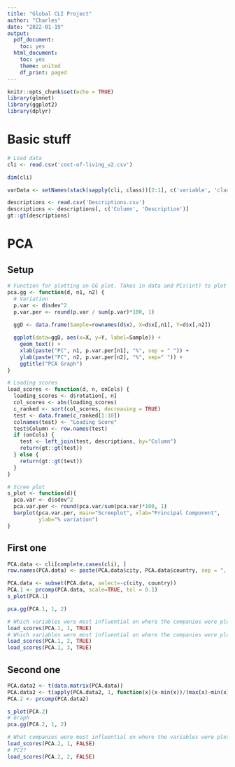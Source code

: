 ```yaml
---
title: "Global CLI Project"
author: "Charles"
date: "2022-01-19"
output:
  pdf_document:
    toc: yes
  html_document:
    toc: yes
    theme: united
    df_print: paged
---
```


```r
knitr::opts_chunk$set(echo = TRUE)
library(glmnet)
library(ggplot2)
library(dplyr)
```

# Basic stuff
```r
# Load data
cli <- read.csv('cost-of-living_v2.csv')

dim(cli)

varData <- setNames(stack(sapply(cli, class))[2:1], c('variable', 'class'))

descriptions <- read.csv('Descriptions.csv')
descriptions <- descriptions[, c('Column', 'Description')]
gt::gt(descriptions)
```


# PCA

## Setup
```r
# Function for plotting on GG plot. Takes in data and PCs(int) to plot
pca.gg <- function(d, n1, n2) {
  # Variation
  p.var <- d$sdev^2
  p.var.per <- round(p.var / sum(p.var)*100, 1)
  
  ggD <- data.frame(Sample=rownames(d$x), X=d$x[,n1], Y=d$x[,n2])

  ggplot(data=ggD, aes(x=X, y=Y, label=Sample)) +
    geom_text() +
    xlab(paste("PC", n1, p.var.per[n1], "%", sep = " ")) +
    ylab(paste("PC", n2, p.var.per[n2], "%", sep=" ")) +
    ggtitle("PCA Graph")
}

# Loading scores
load_scores <- function(d, n, onCols) {
  loading_scores <- d$rotation[, n]
  col_scores <- abs(loading_scores)
  c_ranked <- sort(col_scores, decreasing = TRUE)
  test <- data.frame(c_ranked[1:10])
  colnames(test) <- "Loading Score"
  test$Column <- row.names(test)
  if (onCols) {
    test <- left_join(test, descriptions, by="Column")
    return(gt::gt(test))
  } else {
    return(gt::gt(test))
  }
}

# Scree plot
s_plot <- function(d){
  pca.var <- d$sdev^2
  pca.var.per <- round(pca.var/sum(pca.var)*100, 1)
  barplot(pca.var.per, main="Screeplot", xlab="Principal Component",
          ylab="% variation")
}
```

## First one
```r
PCA.data <- cli[complete.cases(cli), ]
row.names(PCA.data) <- paste(PCA.data$city, PCA.data$country, sep = ", ")

PCA.data <- subset(PCA.data, select=-c(city, country))
PCA.1 <- prcomp(PCA.data, scale=TRUE, tol = 0.1)
s_plot(PCA.1)

pca.gg(PCA.1, 1, 2)

# Which variables were most influential on where the companies were plotted for PC1 (x-axis?)
load_scores(PCA.1, 1, TRUE)
# Which variables were most influential on where the companies were plotted for PC2 (y-axis?)
load_scores(PCA.1, 2, TRUE)
load_scores(PCA.1, 3, TRUE)
```

## Second one
```r
PCA.data2 <- t(data.matrix(PCA.data))
PCA.data2 <- t(apply(PCA.data2, 1, function(x)(x-min(x))/(max(x)-min(x))))
PCA.2 <- prcomp(PCA.data2)

s_plot(PCA.2)
# Graph
pca.gg(PCA.2, 1, 2)

# What companies were most influential on where the variables were plotted for PC1?
load_scores(PCA.2, 1, FALSE)
# PC2?
load_scores(PCA.2, 2, FALSE)
```